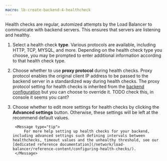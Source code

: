 ```yaml
---
macro: lb-create-backend-4-healthcheck
---
```


Health checks are regular, automized attempts by the Load Balancer to communicate with backend servers. This ensures that servers are listening and healthy.


1. Select a health check **type**. Various protocols are available, including HTTP, TCP, MYSQL, and more. Depending on the health check type you choose, you may be prompted to enter additional information according to that health check type.

2. Choose whether to use **proxy protocol** during health checks. Proxy protocol enables the original client IP address to be passed to the backend server in a standardized way during health checks. The proxy protocol setting for health checks is inherited from the [backend configuration](/network/load-balancer/reference-content/configuring-backends/#proxy-protocol) but you can choose to override it. TODO check this, in console it seems you cant?

3. Choose whether to edit more settings for health checks by clicking the **Advanced settings** button. Otherwise, these settings will be left at the recommend default values. 

        <Message type="tip">
            For more help setting up health checks for your backend, including advanced settings such defining intervals between healthchecks, timeout values and the unhealthy threshold, see our [dedicated reference documentation](/network/load-balancer/reference-content/configuring-health-checks/).
        </Message>